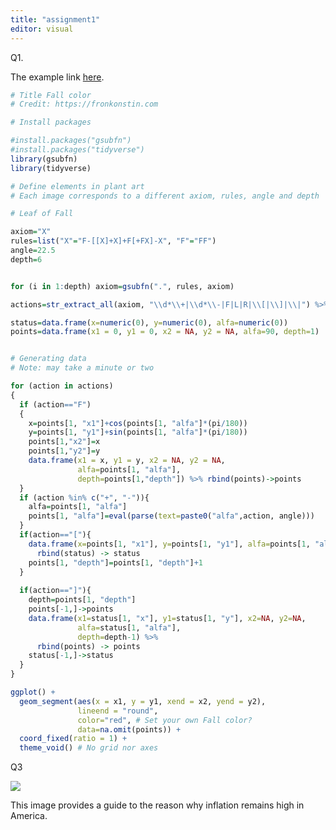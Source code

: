 ---
title: "assignment1"
editor: visual
---

Q1.

The example link [here](https://aiartists.org/generative-art-design).

```{r}
# Title Fall color
# Credit: https://fronkonstin.com

# Install packages

#install.packages("gsubfn")
#install.packages("tidyverse")
library(gsubfn)
library(tidyverse)

# Define elements in plant art
# Each image corresponds to a different axiom, rules, angle and depth

# Leaf of Fall

axiom="X"
rules=list("X"="F-[[X]+X]+F[+FX]-X", "F"="FF")
angle=22.5
depth=6


for (i in 1:depth) axiom=gsubfn(".", rules, axiom)

actions=str_extract_all(axiom, "\\d*\\+|\\d*\\-|F|L|R|\\[|\\]|\\|") %>% unlist

status=data.frame(x=numeric(0), y=numeric(0), alfa=numeric(0))
points=data.frame(x1 = 0, y1 = 0, x2 = NA, y2 = NA, alfa=90, depth=1)


# Generating data
# Note: may take a minute or two

for (action in actions)
{
  if (action=="F")
  {
    x=points[1, "x1"]+cos(points[1, "alfa"]*(pi/180))
    y=points[1, "y1"]+sin(points[1, "alfa"]*(pi/180))
    points[1,"x2"]=x
    points[1,"y2"]=y
    data.frame(x1 = x, y1 = y, x2 = NA, y2 = NA,
               alfa=points[1, "alfa"],
               depth=points[1,"depth"]) %>% rbind(points)->points
  }
  if (action %in% c("+", "-")){
    alfa=points[1, "alfa"]
    points[1, "alfa"]=eval(parse(text=paste0("alfa",action, angle)))
  }
  if(action=="["){
    data.frame(x=points[1, "x1"], y=points[1, "y1"], alfa=points[1, "alfa"]) %>%
      rbind(status) -> status
    points[1, "depth"]=points[1, "depth"]+1
  }
  
  if(action=="]"){
    depth=points[1, "depth"]
    points[-1,]->points
    data.frame(x1=status[1, "x"], y1=status[1, "y"], x2=NA, y2=NA,
               alfa=status[1, "alfa"],
               depth=depth-1) %>%
      rbind(points) -> points
    status[-1,]->status
  }
}

ggplot() +
  geom_segment(aes(x = x1, y = y1, xend = x2, yend = y2),
               lineend = "round",
               color="red", # Set your own Fall color?
               data=na.omit(points)) +
  coord_fixed(ratio = 1) +
  theme_void() # No grid nor axes

```

Q3

![](images/us-economy-promo-threeByTwoSmallAt2X.webp)

This image provides a guide to the reason why inflation remains high in America.
